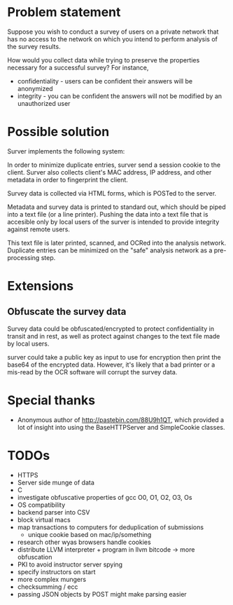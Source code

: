 = Problem statement =

Suppose you wish to conduct a survey of users on a private network that has no access to the network on which you intend to perform analysis of the survey results.

How would you collect data while trying to preserve the properties necessary for a successful survey? For instance,
* confidentiality - users can be confident their answers will be anonymized
* integrity - you can be confident the answers will not be modified by an unauthorized user

= Possible solution =

Surver implements the following system:

In order to minimize duplicate entries, surver send a session cookie to the client. Surver also collects client's MAC address, IP address, and other metadata in order to fingerprint the client.

Survey data is collected via HTML forms, which is POSTed to the server.

Metadata and survey data is printed to standard out, which should be piped into a text file (or a line printer). Pushing the data into a text file that is accesible only by local users of the surver is intended to provide integrity against remote users.

This text file is later printed, scanned, and OCRed into the analysis network. Duplicate entries can be minimized on the "safe" analysis network as a pre-processing step.

= Extensions =

== Obfuscate the survey data ==

Survey data could be obfuscated/encrypted to protect confidentiality in transit and in rest, as well as protect against changes to the text file made by local users.

surver could take a public key as input to use for encryption then print the base64 of the encrypted data. However, it's likely that a bad printer or a mis-read by the OCR software will corrupt the survey data.

= Special thanks =
* Anonymous author of http://pastebin.com/88U9h1QT, which provided a lot of insight into using the BaseHTTPServer and SimpleCookie classes.

= TODOs =
* HTTPS
* Server side munge of data
* C
* investigate obfuscative properties of gcc O0, O1, O2, O3, Os
* OS compatibility
* backend parser into CSV
* block virtual macs
* map transactions to computers for deduplication of submissions
** unique cookie based on mac/ip/something
* research other wyas browsers handle cookies
* distribute LLVM interpreter + program in llvm bitcode -> more obfuscation
* PKI to avoid instructor server spying
* specify instructors on start
* more complex mungers
* checksumming / ecc
* passing JSON objects by POST might make parsing easier
